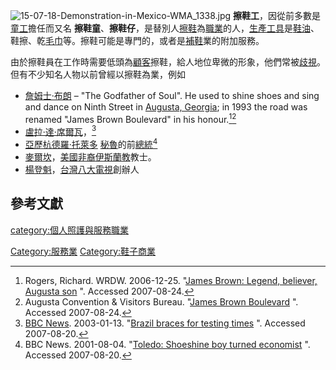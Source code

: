 [[File:15-07-18-Demonstration-in-Mexico-WMA_1338.jpg|thumb]]
'''擦鞋工'''，因從前多數是[[童工|童工]]擔任而又名 '''擦鞋童'''、'''擦鞋仔'''，是替別人[[擦鞋|擦鞋]]為[[職業|職業]]的人，[[生產|生產]][[工具|工具]]是[[鞋油|鞋油]]、鞋擦、乾[[毛巾|毛巾]]等。擦鞋可能是專門的，或者是[[補鞋|補鞋]]業的附加服務。

由於擦鞋員在工作時需要低頭為[[顧客|顧客]]擦鞋，給人地位卑微的形象，他們常被[[歧視|歧視]]。但有不少知名人物以前曾經以擦鞋為業，例如
*[[詹姆士·布朗|詹姆士·布朗]] – "The Godfather of Soul".  He used to shine shoes and sing and dance on Ninth Street in [[Augusta,_Georgia|Augusta, Georgia]]; in 1993 the road was renamed "James Brown Boulevard" in his honour.<ref name="WRDW">Rogers, Richard.  WRDW.  2006-12-25.  "[http://www.wrdw.com/home/headlines/5006836.html James Brown: Legend, believer, Augusta son] {{Wayback|url=http://www.wrdw.com/home/headlines/5006836.html |date=20070927021500 }}".  Accessed 2007-08-24.</ref><ref name="Augusta">Augusta Convention & Visitors Bureau.  "[http://www.augustaga.org/listings/index.cfm?action=displayListing&listingID=5&catID=2&subCatID=0&locID=0&showtab=1 James Brown Boulevard] {{webarchive|url=https://web.archive.org/web/20070928212531/http://www.augustaga.org/listings/index.cfm?action=displayListing&listingID=5&catID=2&subCatID=0&locID=0&showtab=1 |date=2007-09-28 }}".  Accessed 2007-08-24.</ref>
*[[盧拉·達·席爾瓦|盧拉·達·席爾瓦]]，<ref>[[BBC_News|BBC News]].  2003-01-13.  "[http://news.bbc.co.uk/1/hi/business/2654119.stm Brazil braces for testing times] {{Wayback|url=http://news.bbc.co.uk/1/hi/business/2654119.stm |date=20040630093442 }}".  Accessed 2007-08-20.</ref>
*[[亞歷杭德羅·托萊多|亞歷杭德羅·托萊多]] [[秘魯|秘魯]]的前[[總統|總統]]<ref name="Toledo">BBC News.  2001-08-04.  "[http://news.bbc.co.uk/1/hi/world/americas/708450.stm Toledo: Shoeshine boy turned economist] {{Wayback|url=http://news.bbc.co.uk/1/hi/world/americas/708450.stm |date=20060516053052 }}".  Accessed 2007-08-20.</ref>
*[[麥爾坎|麥爾坎]]，[[美國|美國]][[非裔美國人|非裔]][[伊斯蘭教|伊斯蘭教]]教士。
*[[楊登魁|楊登魁]]，[[台灣|台灣]][[八大電視|八大電視]]創辦人
== 參考文獻 ==

{{reflist}}

[[category:個人照護與服務職業|category:個人照護與服務職業]]
[[Category:服務業|Category:服務業]]
[[Category:鞋子商業|Category:鞋子商業]]